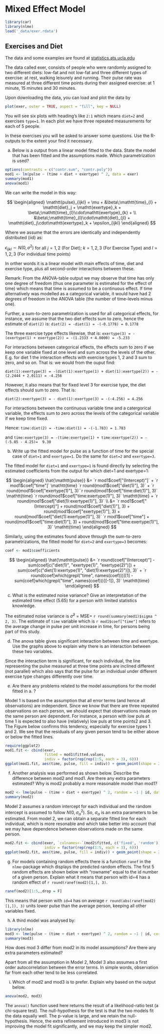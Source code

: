 # Mixed Effect Model


```r
library(car)
library(nlme)
load('_data/exer.rdata')
```

## Exercises and Diet

The data and some examples are found at [statistics.ats.ucla.edu](https://stats.idre.ucla.edu/r/seminars/repeated-measures-analysis-with-r/)

The data called exer, consists of people who were randomly assigned to two different diets: low-fat and not low-fat and three different types of exercise: at rest, walking leisurely and running. Their pulse rate was measured at three different time points during their assigned exercise: at 1 minute, 15 minutes and 30 minutes.

Upon downloading the data, you can load and plot the data by

```r
plot(exer, outer = TRUE, aspect = "fill", key = NULL)
```

You will see six plots with heading's like `2:1` which means `diet=2` and exercises `type=1`.
In each plot we have three repeated measurements for each of 5 people.

In these exercises you will be asked to answer some questions. Use the R-outputs to the extent your find it necessary.

a. Below is a output from a linear model fitted to the data. State the model that has been fitted and the assumptions made. Which parametrization is used?

```r
options(contrasts = c("contr.sum", "contr.poly"))
mod1 <- lm(pulse ~ (time + diet + exertype) ^ 2, data = exer)
summary(mod1)
anova(mod1)
```

<div class="ans">

We can write the model in this way:

$$
\begin{aligned}
\mathtt{pulse}_{ijkl} = \mu + &\beta\;\mathtt{time}_{l} + \mathtt{diet}_j + \mathtt{exertype}_k + \beta\;\mathtt{time}_{l}\cdot\mathtt{exertype}_{k} +  \\
&\beta\;\mathtt{time}_{l}\cdot\mathtt{diet}_{jl} +  \mathtt{diet}_j\cdot\mathtt{exertype}_k + \epsilon_{ijkl}
\end{aligned}
$$

Where we assume that the errors are identically and independently distributed (iid) as: 

$\epsilon_{ijkl} \sim N(0, \sigma^2)$ for all $j = 1, 2$  (For Diet); $k = 1, 2, 3$ (For Exercise Type) and $l = 1, 2, 3$ (For individual time points)


In orther words it is a linear model with main effects of time, diet and exercise type,
plus all second-order interactions between these. 

Remark: From the ANOVA-table output we may observe that time
has only one degree of freedom (thus one parameter is estimated for the effect of time)
which means that time is assumed to be a continuous effect. If time alternatively was
modelled as a categorical variable, it would have had 2 degrees of freedom in the ANOVA table
(the number of time-levels minus one).

Further, a sum-to-zero parametrization is used for all categorical effects, for instance,
we assume that the two diet effects sum to zero, hence the estimate of `diet(2)` is:
`diet(2) = -diet(1) = -(-0.1778) = 0.1778`

The three exercise type effects likewise, that is:
`exertype(3) = -(exertype(1) + exertype(2)) = -(1.2333 + 4.0000) = -5.233`

For interactions between categorical effects, the effects sum to zero if we keep one variable
fixed at one level and sum across the levels of the other. E.g. for diet 1 the interaction effects with exercise types 1, 2 and 3 sum to zero, and so on. That is:
we would from the ouput find:

`diet(1):exertype(3) = -(diet(1):exertype(1) + diet(1):exertype(2)) = -(2.2444 + 2.0111) = -4.256`

However, it also means that for fixed level 3 for exercise type, the diet effects should sum to zero. That is:

`diet(2):exertype(3) = - diet(1):exertype(3) = -(-4.256) = 4.256`

For interactions between the continuous variable time and a catergorical variable, the effects sum to zero across the levels of the categorical variable if we keep time fixed.

Hence:
`time:diet(2) = -time:diet(1) = -(-1.783) = 1.783`

and
`time:exertype(3) = -(time:exertype(1) + time:exertype(2)) = -(-5.05 - 4.25)=  9.30`

</div>

b. Write up the fitted model for pulse as a function of time for the special case of `diet=1`
and `exertype=1`. Do the same for `diet=2` and `exertype=3`. 

<div class="ans">

The fitted model for `diet=1` and `exertype=1` is found directly by selecting the estimated 
coefficients from the output for which diet=1 and exertype=1:

$$
\begin{aligned}
\hat{\mathtt{pulse}} &= `r mod1$coef["(Intercept)"]` + `r mod1$coef["time"]` \mathtt{time} `r round(mod1$coef["diet(1)"], 3)` + `r round(mod1$coef["exertype(1)"], 3)``r round(mod1$coef["time:diet(1)"], 3)` \mathtt{time} `r round(mod1$coef["time:exertype(1)"], 3)` \mathtt{time} + `r round(mod1$coef["diet(1):exertype(1)"], 3)` \\
&= `r mod1$coef["(Intercept)"] + round(mod1$coef["diet(1)"], 3) + round(mod1$coef["exertype(1)"], 3) + round(mod1$coef["diet(1):exertype(1)"], 3)` `r mod1$coef["time"] + round(mod1$coef["time:diet(1)"], 3) + round(mod1$coef["time:exertype(1)"], 3)` \mathtt{time}
\end{aligned}
$$

Similarly, using the estimates found above through the sum-to-zero parametrizations, the fitted model for `diet=2` and `exertype=3` becomes:

```r
coef <- mod1$coefficients
```

$$
\begin{aligned}
\hat{\mathtt{pulse}} &= `r round(coef["(Intercept)"] - sum(coef[c("diet(1)", "exertype(1)", "exertype(2)")]) + sum(coef[c("diet(1):exertype(1)", "diet(1):exertype(2)")]), 3)` + `r round(coef[which(grepl("time", names(coef)))][1] - sum(coef[which(grepl("time", names(coef)))][-1]), 3)` \mathtt{time}
\end{aligned}
$$

</div>

c. What is the estimated noise variance? Give an interpretation of the estimated time effect (5.65) for a person with limited statistics knowledge.

<div class="ans">

The estimated noise variance is $\hat{\sigma}^{2}$ = MSE= `r round(summary(mod1)$sigma ^ 2, 3)`. The estimate of `time` variable which is `r mod1$coef["time"]` refers to the average change in pulse per unit increase in time, for persons being part of this study. 

</div>

d. The anova table gives significant interaction between time and exertype. Use the graphs above to explain why there is an interaction between these two variables.

<div class="ans">

Since the interaction term is significant, for each individual, the line representing the pulse measured at three time points are inclined different (not parallel) which also says that the pulse for an individual under different exercise type changes differently over time.

</div>

e. Are there any problems related to the model assumptions for the model fitted in a. ?

<div class="ans">

Model 1 is based on the assumption that all error terms (and hence all observations) are
independent. Since we know that there are three repeated observations on each person, we
should expect that observations made on the same person are dependent. For instance, 
a person with low puls at time 1 is expected to also have (relatively) low puls at time 
points2 and 3. The Figure below confirms this tendency, especially for exercise types 1 and 2.
We see that the residuals of any given person tend to be either above or below the fitted lines.

```r
require(ggplot2)
mod1.fit <- cbind(exer, 
                  fitted = mod1$fitted.values, 
                  indiv = factor(rep(rep(1:5, each = 3), 6)))
ggplot(mod1.fit, aes(time, pulse, fill = indiv)) + geom_point(shape = 21) + geom_line(aes(y = fitted)) + facet_grid(diet ~ exertype, labeller = labeller(diet = label_both, exertype = label_both))
```

</div>

f. Another analysis was performed as shown below. Describe the difference between mod2 and mod1. Are there any extra parameters estimated? Why is mod2 probably a more reasonable model than mod1?

```r
mod2 <- lme(pulse ~ (time + diet + exertype) ^ 2, random = ~1 | id, data = exer)
summary(mod2)
```

<div class="ans">

Model 2 assumes a random intercept for each individual and the random intercept is assumed to follow $N(0, \sigma_\alpha^2)$. So, $\sigma_\alpha$ is an extra parameters to be estimated. From model 2, we can obtain a separate fitted line for each individual, which is more resonable and which take better into account that we may have dependence between observations made on the same person.

```r
mod2.fit <- cbind(exer, `colnames<-`(mod2$fitted, c('fixed', 'random')), 
                  indiv = factor(rep(rep(1:5, each = 3), 6)))
ggplot(mod2.fit, aes(time, pulse, fill = indiv)) + geom_point(shape = 21) + geom_line(aes(y = random, color = indiv)) + facet_grid(diet ~ exertype, labeller = labeller(diet = label_both, exertype = label_both))
```

</div>

g. For models containing random effects there is a function `ranef` in the `nlme`-package
which displays the predicted random effects. The first 5 random effects are shown below
with "rowname" equal to the id number of a given person. Explain what it means that person
with id=4 has a random effect of `r round(ranef(mod2)[1,], 3)`.

```r
ranef(mod2)[1:5,,drop = F]
```

<div class="ans">

This means that person with `id=4` has on average `r round(abs(ranef(mod2)[1,]), 3)` units lower pulse than the average person, keeping all other variables fixed. 

</div>

h. A third model was analysed by:

```r
library(nlme)
mod3 <- lme(pulse ~ (time + diet + exertype) ^ 2, random = ~1 | id, correlation = corAR1(), data = exer)
summary(mod3)
```

How does mod 3 differ from mod2 in its model assumptions? Are there any extra parameters estimated? 

<div class="ans">

Apart from all the assumption in Model 2, Model 3 also assumes a first order autocorrelation between the error terms. In simple words, observation far from each other tend to be less correlated.

</div>

i. Which of mod2 and mod3 is to prefer. Explain why based on the output below.

```r
anova(mod2, mod3)
```

<div class="ans">

The `anova()` function used here returns the result of a likelihood-ratio test (a chi-square test). The null-hypothesis for the test is that the two models fit the data equally well. The p-value is large, and we retain the null-hypothesis. Hence, the extra refinement introduced
in mod3 is not improving the model fit significantly, and we may keep the simpler mod2.

</div>
